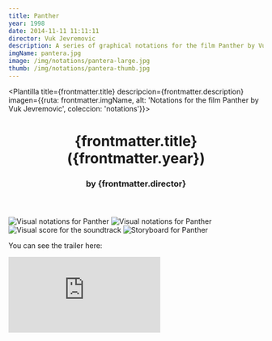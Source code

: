 ```yaml
---
title: Panther
year: 1998
date: 2014-11-11 11:11:11
director: Vuk Jevremovic
description: A series of graphical notations for the film Panther by Vuk Jevremovic including general structure for the film, sound and some storyboards.
imgName: pantera.jpg
image: /img/notations/pantera-large.jpg
thumb: /img/notations/pantera-thumb.jpg
---
```



<Plantilla title={frontmatter.title} descripcion={frontmatter.description} imagen={{ruta: frontmatter.imgName, alt: 'Notations for the film Panther by Vuk Jevremovic', coleccion: 'notations'}}>
<main class="with-nav single-notations regular-view">
<header>
  <h1 class="film-title">{frontmatter.title} ({frontmatter.year})</h1>
  <h3 class="film-director">by {frontmatter.director}</h3>
</header>

<Image src={estructura} alt="Visual notations for Panther" />
<Image src={estructura2} alt="Visual notations for Panther" />
<Image src={sonido} alt="Visual score for the soundtrack" />
<Image src={story} alt="Storyboard for Panther" />

You can see the trailer here:

<iframe
  src="https://www.youtube.com/embed/dSUq1-m9IOI?si=Uazw3TWp9aCG1VAC"
  title="YouTube video player"
  frameborder="0"
  allow="accelerometer; autoplay; clipboard-write; encrypted-media; gyroscope; picture-in-picture; web-share"
  referrerpolicy="strict-origin-when-cross-origin"
  allowfullscreen
></iframe>

</main>
</Plantilla>
